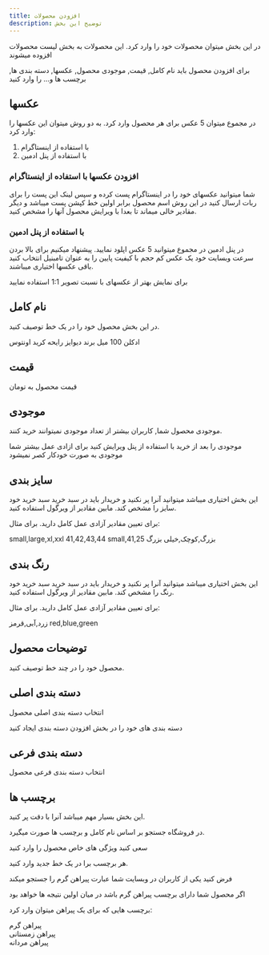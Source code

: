 ```yaml
---
title: افزودن محصولات
description: توضیح این بخش
---
```


در این بخش میتوان محصولات خود را وارد کرد. این محصولات به بخش لیست محصولات افزوده میشوند

برای افزودن محصول باید نام کامل, قیمت, موجودی محصول, عکسها, دسته بندی ها, برچسب ها و... را وارد کنید


## عکسها

در مجموع میتوان 5 عکس برای هر محصول وارد کرد.
به دو روش میتوان این عکسها را وارد کرد:

1. با استفاده از اینستاگرام
2. با استفاده از پنل ادمین

### افزودن عکسها با استفاده از اینستاگرام

شما میتوانید عکسهای خود را در اینستاگرام پست کرده و سپس لینک این پست را برای ربات ارسال کنید
در این روش اسم محصول برابر اولین خط کپشن پست میباشد و دیگر مقادیر خالی میماند تا بعدا با ویرایش محصول آنها را مشخص کنید.

### با استفاده از پنل ادمین

در پنل ادمین در مجموع میتوانید 5 عکس اپلود نمایید.
پیشنهاد میکنیم برای بالا بردن سرعت وبسایت خود یک عکس کم حجم با کیفیت پایین را به عنوان تامبنیل انتخاب کنید
باقی عکسها اختیاری میباشند.

<Aside type="caution" title="بسیار مهم!">

برای نمایش بهتر از عکسهای با نسبت تصویر 1:1 استفاده نمایید

</Aside>

## نام کامل

در این بخش محصول خود را در یک خط توصیف کنید.

<Aside type="tip" title="مثال">

ادکلن 100 میل برند دیوایز رایحه کرید اونتوس

</Aside>

## قیمت

قیمت محصول به تومان

## موجودی

موجودی محصول شما, کاربران بیشتر از تعداد موجودی نمیتوانند خرید کنند.

<Aside type="caution" title="مهم">

موجودی را بعد از خرید با استفاده از پنل ویرایش کنید
برای ازادی عمل بیشتر شما موجودی به صورت خودکار کصر نمیشود

</Aside>

## سایز بندی

این بخش اختیاری میباشد میتوانید آنرا پر نکنید و خریدار باید در سبد خرید سبد خرید خود سایز را مشخص کند.
مابین مقادیر از ویرگول استفاده کنید.

<Aside type="tip" title="مثال">

برای تعیین مقادیر آزادی عمل کامل دارید.
برای مثال:

small,large,xl,xxl
41,42,43,44
small,41,25
بزرگ,کوچک,خیلی بزرگ

</Aside>

## رنگ بندی

این بخش اختیاری میباشد میتوانید آنرا پر نکنید و خریدار باید در سبد خرید سبد خرید خود رنگ را مشخص کند.
مابین مقادیر از ویرگول استفاده کنید.

<Aside type="tip" title="مثال">

برای تعیین مقادیر آزادی عمل کامل دارید.
برای مثال:

زرد,آبی,قرمز
red,blue,green

</Aside>

## توضیحات محصول

محصول خود را در چند خط توصیف کنید.


## دسته بندی اصلی

انتخاب دسته بندی اصلی محصول

<Aside type="tip" title="راهنما">

دسته بندی های خود را در بخش افزودن دسته بندی ایجاد کنید

</Aside>

## دسته بندی فرعی

انتخاب دسته بندی فرعی محصول

## برچسب ها

این بخش بسیار مهم میباشد آنرا با دقت پر کنید.

در فروشگاه جستجو بر اساس نام کامل و برچسب ها صورت میگیرد.

سعی کنید ویژگی های خاص محصول را وارد کنید

هر برچسب برا در یک خط جدید وارد کنید.

<Aside type="note" title="مثال">

فرض کنید یکی از کاربران در وبسایت شما عبارت پیراهن گرم را جستجو میکند

اگر محصول شما دارای برچسب پیراهن گرم باشد در میان اولین نتیجه ها خواهد بود

برچسب هایی که برای یک پیراهن میتوان وارد کرد:

پیراهن گرم<br />
پیراهن زمستانی<br />
پیراهن مردانه<br />


</Aside>






